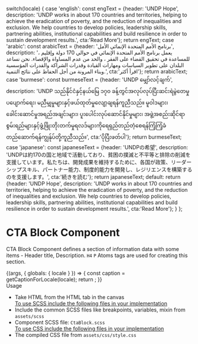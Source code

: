 
  switch(locale) {
    case 'english': const engText = {header: 'UNDP Hope', description: 'UNDP works in about 170 countries and territories, helping to achieve the eradication of poverty, and the reduction of inequalities and exclusion. We help countries to develop policies, leadership skills, partnering abilities, institutional capabilities and build resilience in order to sustain development results.', cta:'Read More'}; return engText;
    case 'arabic': const arabicText = {header: 'برنامج الأمم المتحدة الإنمائي الأمل', description: 'يعمل برنامج الأمم المتحدة الإنمائي في حوالي 170 دولة وإقليم ، للمساعدة في تحقيق القضاء على الفقر ، والحد من عدم المساواة والإقصاء. نحن نساعد البلدان على تطوير السياسات ومهارات القيادة وقدرات الشراكة والقدرات المؤسسية وبناء المرونة من أجل الحفاظ على نتائج التنمية.', cta:'اقرأ أكثر'}; return arabicText;
    case 'burmese': const burmeseText = {header: 'UNDP မျှော်လင့်ချက်', description: 'UNDP သည်နိုင်ငံနှင့်နယ်မြေ ၁၇၀ ခန့်တွင်အလုပ်လုပ်ပြီးဆင်းရဲမွဲတေမှုပပျောက်ရေး၊ မညီမျှမှုများနှင့်ဖယ်ထုတ်မှုလျော့ချရန်ကူညီသည်။ မူဝါဒများ၊ ခေါင်းဆောင်မှုအရည်အချင်းများ၊ ပူးပေါင်းလုပ်ဆောင်နိုင်မှုများ၊ အဖွဲ့အစည်းဆိုင်ရာစွမ်းရည်များနှင့်ဖွံ့ဖြိုးတိုးတက်မှုရလဒ်များကိုရေရှည်တည်တံ့စေရန်ကြံ့ကြံ့ခံတည်ဆောက်ရန်ကျွန်ုပ်တို့ကူညီသည်။', cta:'ပိုပြီးဖတ်ပါ'}; return burmeseText;
    case 'japanese': const japaneseText = {header: 'UNDPの希望', description: 'UNDPは約170の国と地域で活動しており、貧困の撲滅と不平等と排除の削減を支援しています。私たちは、開発成果を維持するために、各国が政策、リーダーシップスキル、パートナー能力、制度的能力を開発し、レジリエンスを構築するのを支援します。', cta:'続きを読む'}; return japaneseText;
    default:
      return {header: 'UNDP Hope', description: 'UNDP works in about 170 countries and territories, helping to achieve the eradication of poverty, and the reduction of inequalities and exclusion. We help countries to develop policies, leadership skills, partnering abilities, institutional capabilities and build resilience in order to sustain development results.', cta:'Read More'};
  }
};

<Meta title="Components/UI components/Text/CTA Block" component={CtaBlock} />

<style>{`
  .sbdocs-h1 {
    font-weight: 700;
  }
  .subheading {
    font-weight: 500;
    font-size: 22px;
    color: #161616;
    letter-spacing: 1.5px;
    line-height: 24px;
    margin-bottom: 12px;
    margin-top: 40px;
  }
  .subheading-2 {
    font-weight: 500;
    font-size: 14px;
    color: #161616;
    letter-spacing: 1.5px;
    line-height: 24px;
    margin-bottom: 12px;
    margin-top: 40px;
  }
  .docblock-code-toggle {
    display: none;
  }
`}</style>

# CTA Block Component

CTA Block Component defines a section of information data with some items - Header title, Description. <code>H4</code> <code>P</code> Atoms tags are used for creating this section.

<Story name="CTA Block">
  {(args, { globals: { locale } }) => {
    const caption = getCaptionForLocale(locale);
    return <CtaBlock headerText={caption.header} descriptionText={caption.description} ctaText={caption.cta}></CtaBlock>;
  }}
</Story>

<div className="subheading">Usage</div>
<ul>
<li>Take HTML from the HTML tab in the canvas</li>
<u>To use SCSS include the following files in your implementation</u>
<li>Include the common SCSS files like breakpoints, variables, mixin from <code>assets/scss</code></li>
<li>Component SCSS file: <code>CtaBlock.scss</code></li>
<u>To use CSS include the following files in your implementation</u>
<li>The compiled CSS file from <code>assets/css/style.css</code></li>
</ul>
